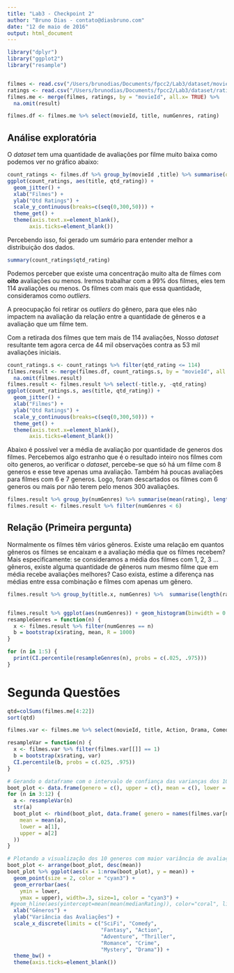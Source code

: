 ```yaml
---
title: "Lab3 - Checkpoint 2"
author: "Bruno Dias - contato@diasbruno.com"
date: "12 de maio de 2016"
output: html_document
---
```


```r

library("dplyr")
library("ggplot2")
library("resample")


filmes <- read.csv("/Users/brunodias/Documents/fpcc2/Lab3/dataset/movies_expanded.csv")
ratings <- read.csv("/Users/brunodias/Documents/fpcc2/Lab3/dataset/ratings.csv")
filmes.me <- merge(filmes, ratings, by = "movieId", all.x= TRUE) %>%
  na.omit(result)

filmes.df <- filmes.me %>% select(movieId, title, numGenres, rating)

```

## Análise exploratória

O *dataset* tem uma quantidade de avaliações por filme muito baixa como podemos ver no gráfico abaixo:

```r
count_ratings <- filmes.df %>% group_by(movieId ,title) %>% summarise(qtd_rating = length(rating))
ggplot(count_ratings, aes(title, qtd_rating)) + 
  geom_jitter() +
  xlab("Filmes") +
  ylab("Qtd Ratings") + 
  scale_y_continuous(breaks=c(seq(0,300,50))) + 
  theme_get() + 
  theme(axis.text.x=element_blank(),
       axis.ticks=element_blank())
```

Percebendo isso, foi gerado um sumário para entender melhor a distribuição dos dados. 

``` r
summary(count_ratings$qtd_rating)
```

Podemos perceber que existe uma concentração muito alta de filmes com **oito** avaliações ou menos. Iremos trabalhar com a 99% dos filmes, eles tem 114 avaliações ou menos. Os filmes com mais que essa quantidade, consideramos como *outliers*. 

A preocupação foi retirar os *outliers* do gênero, para que eles não impactem na avaliação da relação entre a quantidade de gêneros e a avaliação que um filme tem. 

Com a retirada dos filmes que tem mais de 114 avaliações, Nosso *dataset* resultante tem agora cerca de 44 mil observações contra as 53 mil avaliações iniciais. 

```r
count_ratings.s <- count_ratings %>% filter(qtd_rating <= 114)
filmes.result <- merge(filmes.df, count_ratings.s, by = "movieId", all.x= TRUE) %>%
  na.omit(filmes.result)
filmes.result <- filmes.result %>% select(-title.y, -qtd_rating)
ggplot(count_ratings.s, aes(title, qtd_rating)) + 
  geom_jitter() +
  xlab("Filmes") +
  ylab("Qtd Ratings") + 
  scale_y_continuous(breaks=c(seq(0,300,50))) + 
  theme_get() + 
  theme(axis.text.x=element_blank(),
       axis.ticks=element_blank())
```

Abaixo é possível ver a média de avaliação por quantidade de generos dos filmes. Percebemos algo estranho que é o resultado inteiro nos filmes com oito generos, ao verificar o *dataset*, percebe-se que só há um filme com 8 generos e esse teve apenas uma avaliação. Também há poucas avaliações para filmes com 6 e 7 generos. Logo, foram descartados os filmes com 6 generos ou mais por não terem pelo menos 300 avaliações. 

```r
filmes.result %>% group_by(numGenres) %>% summarise(mean(rating), length(rating))
filmes.result <- filmes.result %>% filter(numGenres < 6)
```


## Relação (Primeira pergunta)

Normalmente os filmes têm vários gêneros. Existe uma relação em quantos gêneros os filmes se encaixam e a avaliação média que os filmes recebem? Mais especificamente: se consideramos a média dos filmes com 1, 2, 3 ... gêneros, existe alguma quantidade de gêneros num mesmo filme que em média recebe avaliações melhores? Caso exista, estime a diferença nas médias entre essa combinação e filmes com apenas um gênero.




```r
filmes.result %>% group_by(title.x, numGenres) %>%  summarise(length(rating)) %>% count(numGenres)


filmes.result %>% ggplot(aes(numGenres)) + geom_histogram(binwidth = 0.5)
resampleGenres = function(n) {
  x <- filmes.result %>% filter(numGenres == n)
  b = bootstrap(x$rating, mean, R = 1000)
}

for (n in 1:5) { 
  print(CI.percentile(resampleGenres(n), probs = c(.025, .975)))
}
```


# Segunda Questões


```r
qtd=colSums(filmes.me[4:22])
sort(qtd)

filmes.var <- filmes.me %>% select(movieId, title, Action, Drama, Comedy, Thriller, Adventure, Romance, SciFi, Crime, Fantasy, Mystery, rating) 

resampleVar = function(n) {
  x <- filmes.var %>% filter(filmes.var[[]] == 1)
  b = bootstrap(x$rating, var)
  CI.percentile(b, probs = c(.025, .975))
}

# Gerando o dataframe com o intervalo de confiança das varianças dos 10 generos.
boot_plot <- data.frame(genero = c(), upper = c(), mean = c(), lower = c())
for (n in 3:12) {
  a <- resampleVar(n)
  str(a)
  boot_plot <- rbind(boot_plot, data.frame( genero = names(filmes.var[n]),
    mean = mean(a),
    lower = a[1],
    upper = a[2]
  ))
}

# Plotando a visualização dos 10 generos com maior variância de avaliações. 
boot_plot <- arrange(boot_plot, desc(mean))
boot_plot %>% ggplot(aes(x = 1:nrow(boot_plot), y = mean)) +
  geom_point(size = 2, color = "cyan3") + 
  geom_errorbar(aes(
    ymin = lower, 
    ymax = upper), width=.3, size=1, color = "cyan3") +
 #geom_hline(aes(yintercept=mean(mean(medianRating)), color="coral", linetype="dashed"))
  xlab("Gêneros") +
  ylab("Variância das Avaliações") +
  scale_x_discrete(limits = c("SciFi", "Comedy", 
                              "Fantasy", "Action",
                              "Adventure", "Thriller", 
                              "Romance", "Crime", 
                              "Mystery", "Drama")) + 
  theme_bw() +
  theme(axis.ticks=element_blank())

```